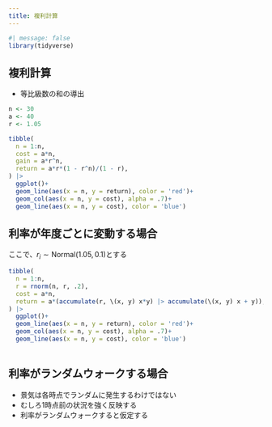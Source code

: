```yaml
---
title: 複利計算
---
```



```r
#| message: false
library(tidyverse)
```

## 複利計算

\begin{align*}
& 1年目:ar^1 \\ 
& 2年目:ar^1 + ar^2 \\
& 3年目:ar^1 + ar^2 + ar^3 \\
& n年目:\sum_{i=1}^{n} ar^i = \frac{ar(1 - r^n)}{1 - r}
\end{align*}

- 等比級数の和の導出

\begin{align*}
S =& ar + ar^2 + ar^3 + ... + ar^n \\
rS =& \qquad\; ar^2 + ar^3 + ... + ar^n + ar^{n+1} \\
S - rS =& ar - ar^{n+1} \\
S(1 - r) =& ar(1 - r^n) \\
S =& \frac{ar(1 - r^n)}{1 - r}
\end{align*}


```r
n <- 30
a <- 40
r <- 1.05

tibble(
  n = 1:n,
  cost = a*n,
  gain = a*r^n,
  return = a*r*(1 - r^n)/(1 - r),
) |> 
  ggplot()+
  geom_line(aes(x = n, y = return), color = 'red')+
  geom_col(aes(x = n, y = cost), alpha = .7)+
  geom_line(aes(x = n, y = cost), color = 'blue')

```

## 利率が年度ごとに変動する場合

\begin{align*}
& 1年目:ar_1 \\
& 2年目:ar_1 + ar_1r_2\\
& 3年目:ar_1 + ar_1r_2 + ar_1r_2r_3 = a(r_1 + r_1r_2 + r_1r_2r_3)\\
& n年目:ar_1 + ar_1r_2 + ar_1r_2r_3 + ... + ar_1r_2r_3...r_n = a\sum_{i=1}^{n} \prod_{i=1}^{n}r_i
\end{align*}

ここで、$r_i \sim \mathrm{Normal}(1.05, 0.1)$とする

```r

tibble(
  n = 1:n,
  r = rnorm(n, r, .2),
  cost = a*n,
  return = a*(accumulate(r, \(x, y) x*y) |> accumulate(\(x, y) x + y)),
) |> 
  ggplot()+
  geom_line(aes(x = n, y = return), color = 'red')+
  geom_col(aes(x = n, y = cost), alpha = .7)+
  geom_line(aes(x = n, y = cost), color = 'blue')
  

```


## 利率がランダムウォークする場合

- 景気は各時点でランダムに発生するわけではない
- むしろ1時点前の状況を強く反映する
- 利率がランダムウォークすると仮定する

\begin{align*}
& r_1 \sim \mathrm{Normal}(1.05, 0.1) \\
& r_{i + 1} = r_i + e_i, \; e_i \sim \mathrm{Normal}(1.05, 0.1)
\end{align*}

\begin{align*}
& 1年目:ar_1 \\
& 2年目:ar_1 + ar_1r_2 = a(r_1 + r_1(r_1 + e_1))\\
& 3年目:ar_1 + ar_1r_2 + ar_1r_2r_3 = a(r_1 + r_1(r_1 + e_1) + r_1(r_1 + e_1)(r_2 + e_2)) = a(r_1 + r_1(r_1 + e_1) + r_1(r_1 + e_1)(r_1 + e_1 + e_2))\\
\end{align*}


